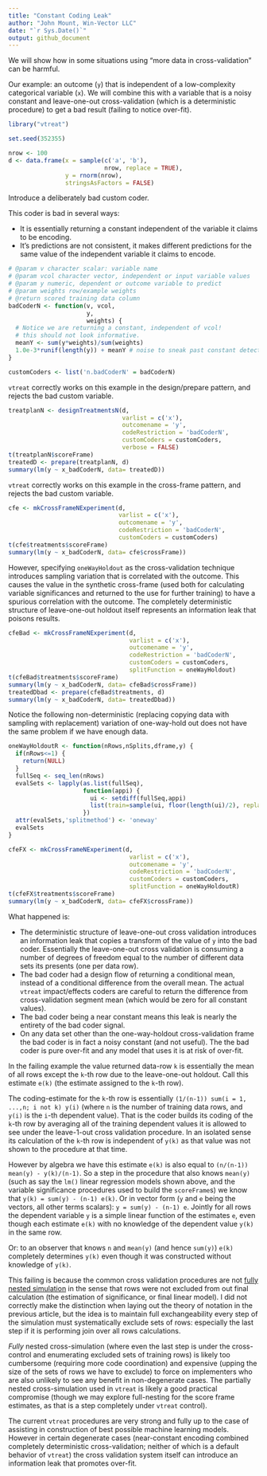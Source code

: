 ```yaml
---
title: "Constant Coding Leak"
author: "John Mount, Win-Vector LLC"
date: "`r Sys.Date()`"
output: github_document
---
```


We will show how in some situations using "more data in cross-validation" can be
harmful.

Our example: an outcome (`y`) that is independent of a low-complexity
categorical variable (`x`).  We will combine this with a variable that is a noisy
constant and leave-one-out cross-validation (which is a deterministic procedure) to 
get a bad result (failing to notice over-fit).

```r
library("vtreat")

set.seed(352355)

nrow <- 100
d <- data.frame(x = sample(c('a', 'b'), 
                           nrow, replace = TRUE),
                y = rnorm(nrow),
                stringsAsFactors = FALSE)
```

Introduce a deliberately bad custom coder.

This coder is bad in several ways:

  * It is essentially returning a constant independent of the variable it claims to be encoding.
  * It's predictions are not consistent, it makes different predictions for the same value of the independent variable it claims to encode. 

```r
# @param v character scalar: variable name
# @param vcol character vector, independent or input variable values
# @param y numeric, dependent or outcome variable to predict
# @param weights row/example weights
# @return scored training data column
badCoderN <- function(v, vcol, 
                      y, 
                      weights) {
  # Notice we are returning a constant, independent of vcol!
  # this should not look informative.
  meanY <- sum(y*weights)/sum(weights)
  1.0e-3*runif(length(y)) + meanY # noise to sneak past constant detector
}

customCoders <- list('n.badCoderN' = badCoderN)
```

`vtreat` correctly works on this example in the design/prepare pattern, and rejects the bad custom variable.

```r
treatplanN <- designTreatmentsN(d, 
                                varlist = c('x'),
                                outcomename = 'y',
                                codeRestriction = 'badCoderN',
                                customCoders = customCoders, 
                                verbose = FALSE)
t(treatplanN$scoreFrame)
treatedD <- prepare(treatplanN, d)
summary(lm(y ~ x_badCoderN, data= treatedD))
```

`vtreat` correctly works on this example in the cross-frame pattern, and rejects the bad custom variable.

```r
cfe <- mkCrossFrameNExperiment(d, 
                               varlist = c('x'),
                               outcomename = 'y',
                               codeRestriction = 'badCoderN',
                               customCoders = customCoders)
t(cfe$treatments$scoreFrame)
summary(lm(y ~ x_badCoderN, data= cfe$crossFrame))
```

However, specifying `oneWayHoldout` as the cross-validation technique introduces
sampling variation that is correlated with the outcome.  This causes the value in
the synthetic cross-frame (used both for calculating variable significances and
returned to the use for further training) to have a spurious correlation with the 
outcome.  The completely deterministic structure of leave-one-out holdout itself
represents an information leak that poisons results.

```r
cfeBad <- mkCrossFrameNExperiment(d, 
                                  varlist = c('x'),
                                  outcomename = 'y',
                                  codeRestriction = 'badCoderN',
                                  customCoders = customCoders,
                                  splitFunction = oneWayHoldout)
t(cfeBad$treatments$scoreFrame)
summary(lm(y ~ x_badCoderN, data= cfeBad$crossFrame))
treatedDbad <- prepare(cfeBad$treatments, d)
summary(lm(y ~ x_badCoderN, data= treatedDbad))
```

Notice the following non-deterministic (replacing copying data with sampling with replacement) variation of one-way-hold out does not
have the same problem if we have enough data.


```r
oneWayHoldoutR <- function(nRows,nSplits,dframe,y) {
  if(nRows<=1) {
    return(NULL)
  }
  fullSeq <- seq_len(nRows)
  evalSets <- lapply(as.list(fullSeq),
                     function(appi) { 
                       ui <- setdiff(fullSeq,appi)
                       list(train=sample(ui, floor(length(ui)/2), replace=TRUE), app=appi)
                     })
  attr(evalSets,'splitmethod') <- 'oneway'
  evalSets
}

cfeFX <- mkCrossFrameNExperiment(d, 
                                  varlist = c('x'),
                                  outcomename = 'y',
                                  codeRestriction = 'badCoderN',
                                  customCoders = customCoders,
                                  splitFunction = oneWayHoldoutR)
t(cfeFX$treatments$scoreFrame)
summary(lm(y ~ x_badCoderN, data= cfeFX$crossFrame))
```

What happened is:
 
 * The deterministic structure of leave-one-out cross validation introduces an information leak that copies a transform of the value of `y` into the bad coder.  Essentially the leave-one-out cross validation is consuming a number of degrees of freedom equal to the number of different data sets its presents (one per data row).
 * The bad coder had a design flow of returning a conditional mean, instead of a conditional difference from the overall mean.  The actual `vtreat` impact/effects coders are careful to return the difference from cross-validation segment mean (which would be zero for all constant values).
 * The bad coder being a near constant means this leak is nearly the entirety of the bad coder signal.
 * On any data set other than the one-way-holdout cross-validation frame the bad coder is in fact a noisy constant (and not useful). The the bad coder is pure over-fit and any model that uses it is at risk of over-fit.

In the failing example the value returned data-row `k` is essentially the mean of all rows except the `k`-th row due to the leave-one-out holdout.  Call this estimate `e(k)` (the estimate assigned to the `k`-th row).

The coding-estimate for the `k`-th row is essentially `(1/(n-1)) sum(i = 1, ...,n; i not k) y(i)` (where `n` is the number of training data rows, and `y(i)` is the `i`-th dependent value).  That is the coder builds its coding of the `k`-th row by averaging all of the training dependent values it is allowed to see under the leave-1-out cross validation procedure.  In an isolated sense its calculation of the `k`-th row is independent of `y(k)` as that value was not shown to the procedure at that time.

However by algebra we have this estimate `e(k)` is also equal to `(n/(n-1)) mean(y) - y(k)/(n-1)`.  So a step in the procedure that also knows `mean(y)` (such as say the `lm()` linear regression models shown above, and the variable significance procedures used to build the `scoreFrame`s) we know that `y(k) = sum(y) - (n-1) e(k)`.  Or in vector form (`y` and `e` being the vectors, all other terms scalars): `y = sum(y) - (n-1) e`.  Jointly for all rows the dependent variable `y` is a simple linear function of the estimates `e`, even though each estimate `e(k)` with no knowledge of the dependent value `y(k)` in the same row.  

Or: to an observer that knows `n` and `mean(y)` (and hence `sum(y)`) `e(k)` completely determines `y(k)` even though it was constructed without knowledge of `y(k)`.

This failing is because the common cross validation procedures are not [fully nested simulation](http://www.win-vector.com/blog/2017/01/a-theory-of-nested-cross-simulation/) in the sense that rows were not excluded from out final calculation (the estimation of significance, or final linear model).  I did not correctly make the distinction when laying out the theory of notation in the previous article, but the idea is to maintain full exchangeability every step of the simulation must systematically exclude sets of rows: especially the last step if it is performing join over all rows calculations.

*Fully* nested cross-simulation (where even the last step is under the cross-control and enumerating excluded sets of training rows) is likely too cumbersome (requiring more code coordination) and expensive (upping the size of the sets of rows we have to exclude) to force on implementers who are also unlikely to see any benefit in non-degenerate cases.  The partially nested cross-simulation used in `vtreat` is likely a good practical compromise (though we may explore full-nesting for the score frame estimates, as that is a step completely under `vtreat` control).

The current `vtreat` procedures are very strong and fully up to the case of assisting in construction of best possible machine learning models.  However in certain degenerate cases (near-constant encoding combined completely deterministic cross-validation; neither of which is a default behavior of `vtreat`) the cross validation system itself can introduce an information leak that promotes over-fit.

